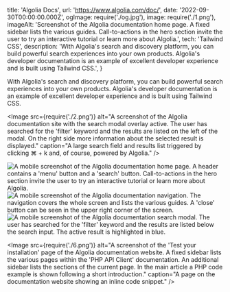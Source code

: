   title: 'Algolia Docs',
  url: 'https://www.algolia.com/doc/',
  date: '2022-09-30T00:00:00.000Z',
  ogImage: require('./og.jpg'),
  image: require('./1.png'),
  imageAlt: 'Screenshot of the Algolia documentation home page. A fixed sidebar lists the various guides. Call-to-actions in the hero section invite the user to try an interactive tutorial or learn more about Algolia.',
  tech: 'Tailwind CSS',
  description: 'With Algolia\'s search and discovery platform, you can build powerful search experiences into your own products. Algolia\'s developer documentation is an example of excellent developer experience and is built using Tailwind CSS.',
}

<Intro title="Documentation site for Algolia's search and discovery platform.">

With Algolia's search and discovery platform, you can build powerful search experiences into your own products. Algolia's developer documentation is an example of excellent developer experience and is built using Tailwind CSS.

</Intro>

<Image src={require('./2.png')} alt="A screenshot of the Algolia documentation site with the search modal overlay active. The user has searched for the 'filter' keyword and the results are listed on the left of the modal. On the right side more information about the selected result is displayed." caption="A large search field and results list triggered by clicking ⌘ + k and, of course, powered by Algolia." />

<Mobile caption="The Algolia documentation homepage and navigation on mobile devices.">
  <Image src={require('./3.png')} alt="A mobile screenshot of the Algolia documentation home page. A header contains a 'menu' button and a 'search' button. Call-to-actions in the hero section invite the user to try an interactive tutorial or learn more about Algolia." />
  <Image src={require('./4.png')} alt="A mobile screenshot of the Algolia documentation navigation. The navigation covers the whole screen and lists the various guides. A 'close' button can be seen in the upper right corner of the screen." />
  <Image src={require('./5.png')} alt="A mobile screenshot of the Algolia documentation search modal. The user has searched for the 'filter' keyword and the results are listed below the search input. The active result is highlighted in blue." />
</Mobile>

<Image src={require('./6.png')} alt="A screenshot of the 'Test your installation' page of the Algolia documentation website. A fixed sidebar lists the various pages within the 'PHP API Client' documentation. An additional sidebar lists the sections of the current page. In the main article a PHP code example is shown following a short introduction." caption="A page on the documentation website showing an inline code snippet." />

